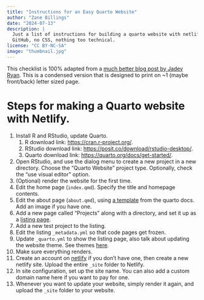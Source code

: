 ```yaml
---
title: "Instructions for an Easy Quarto Website"
author: "Zane Billings"
date: "2024-07-13"
description: |
  Just a list of instructions for building a quarto website with netlify, no
  GitHub, no CSS, nothing too technical.
license: "CC BY-NC-SA"
image: "thumbnail.jpg"
---
```


This checklist is 100% adapted from a [much better blog post by Jadey Ryan](https://jadeyryan.com/blog/2024-02-19_beginner-quarto-netlify/).
This is a condensed version that is designed to print on ~1 (maybe front/back)
letter sized page.

# Steps for making a Quarto website with Netlify.

1. Install R and RStudio, update Quarto.
    1. R download link: [https://cran.r-project.org/](https://cran.r-project.org/).
    1. RStudio download link: [https://posit.co/download/rstudio-desktop/](https://posit.co/download/rstudio-desktop/).
    1. Quarto download link: [https://quarto.org/docs/get-started/](https://quarto.org/docs/get-started/).
1. Open RStudio, and use the dialog menu to create a new project in a new
directory. Choose the "Quarto Website" project type. Optionally, check the
"use visual editor" option.
1. (Optional) render the website for the first time.
1. Edit the home page (`index.qmd`). Specify the title and homepage contents.
1. Edit the about page (`about.qmd`), using [a template](https://quarto.org/docs/websites/website-about.html#templates) from
the quarto docs. Add an image if you have one.
1. Add a new page called "Projects" along with a directory, and set it up as a [listing page](https://quarto.org/docs/websites/website-listings.html).
1. Add a new test project to the listing.
1. Edit the listing `_metadata.yml` so that code pages get frozen.
1. Update `_quarto.yml` to show the listing page, also talk about updating
the website theme. See themes [here](https://bootswatch.com/).
1. Make sure everything renders.
1. Create an account on [netlify](https://netlify.com/) if you don't have one,
then create a new netlify site. Upload the entire `_site` folder to Netlify.
1. In site configuration, set up the site name. You can also add a custom
domain name here if you want to pay for one.
1. Whenever you want to update your website, simply render it again, and upload
the `_site` folder to your website.
